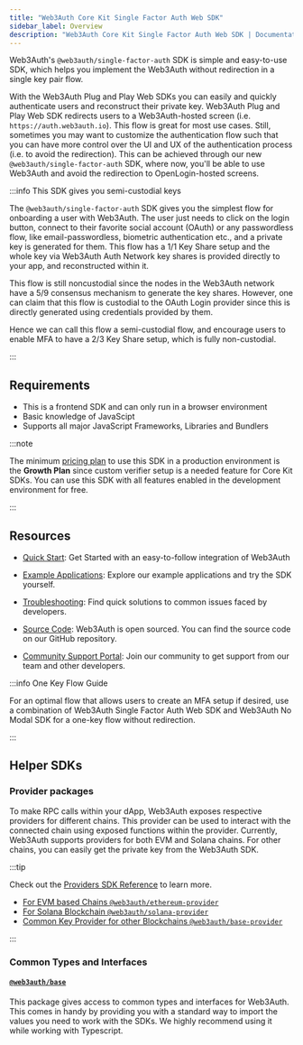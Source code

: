 ```yaml
---
title: "Web3Auth Core Kit Single Factor Auth Web SDK"
sidebar_label: Overview
description: "Web3Auth Core Kit Single Factor Auth Web SDK | Documentation - Web3Auth"
---
```


Web3Auth's `@web3auth/single-factor-auth` SDK is simple and easy-to-use SDK, which helps you
implement the Web3Auth without redirection in a single key pair flow.

With the Web3Auth Plug and Play Web SDKs you can easily and quickly authenticate users and
reconstruct their private key. Web3Auth Plug and Play Web SDK redirects users to a Web3Auth-hosted
screen (i.e. `https://auth.web3auth.io`). This flow is great for most use cases. Still, sometimes
you may want to customize the authentication flow such that you can have more control over the UI
and UX of the authentication process (i.e. to avoid the redirection). This can be achieved through
our new `@web3auth/single-factor-auth` SDK, where now, you'll be able to use Web3Auth and avoid the
redirection to OpenLogin-hosted screens.

:::info This SDK gives you semi-custodial keys

The `@web3auth/single-factor-auth` SDK gives you the simplest flow for onboarding a user with
Web3Auth. The user just needs to click on the login button, connect to their favorite social account
(OAuth) or any passwordless flow, like email-passwordless, biometric authentication etc., and a
private key is generated for them. This flow has a 1/1 Key Share setup and the whole key via
Web3Auth Auth Network key shares is provided directly to your app, and reconstructed within it.

This flow is still noncustodial since the nodes in the Web3Auth network have a 5/9 consensus
mechanism to generate the key shares. However, one can claim that this flow is custodial to the
OAuth Login provider since this is directly generated using credentials provided by them.

Hence we can call this flow a semi-custodial flow, and encourage users to enable MFA to have a 2/3
Key Share setup, which is fully non-custodial.

:::

## Requirements

- This is a frontend SDK and can only run in a browser environment
- Basic knowledge of JavaScipt
- Supports all major JavaScript Frameworks, Libraries and Bundlers

:::note

The minimum [pricing plan](https://web3auth.io/pricing.html) to use this SDK in a production
environment is the **Growth Plan** since custom verifier setup is a needed feature for Core Kit
SDKs. You can use this SDK with all features enabled in the development environment for free.

:::

## Resources

- [Quick Start](/quick-start?product=CORE_KIT&sdk=SFA_WEB&framework=REACT&stepIndex=0): Get Started
  with an easy-to-follow integration of Web3Auth

- [Example Applications](/examples?product=Core+Kit&sdk=Single+Factor+Auth+Web+SDK): Explore our
  example applications and try the SDK yourself.

- [Troubleshooting](/troubleshooting): Find quick solutions to common issues faced by developers.

- [Source Code](https://github.com/Web3Auth/single-factor-auth-web/): Web3Auth is open sourced. You
  can find the source code on our GitHub repository.

- [Community Support Portal](https://web3auth.io/community/c/help-core-kit/core-kit-sfa-web/22):
  Join our community to get support from our team and other developers.

:::info One Key Flow Guide

For an optimal flow that allows users to create an MFA setup if desired, use a combination of
Web3Auth Single Factor Auth Web SDK and Web3Auth No Modal SDK for a one-key flow without
redirection.

:::

## Helper SDKs

### Provider packages

To make RPC calls within your dApp, Web3Auth exposes respective providers for different chains. This
provider can be used to interact with the connected chain using exposed functions within the
provider. Currently, Web3Auth supports providers for both EVM and Solana chains. For other chains,
you can easily get the private key from the Web3Auth SDK.

:::tip

Check out the [Providers SDK Reference](/sdk/providers) to learn more.

- [For EVM based Chains `@web3auth/ethereum-provider`](/sdk/pnp/web/providers/evm)
- [For Solana Blockchain `@web3auth/solana-provider`](/sdk/pnp/web/providers/solana)
- [Common Key Provider for other Blockchains `@web3auth/base-provider`](/sdk/pnp/web/providers/common)

:::

### Common Types and Interfaces

#### [`@web3auth/base`](https://npmjs.com/package/@web3auth/base)

This package gives access to common types and interfaces for Web3Auth. This comes in handy by
providing you with a standard way to import the values you need to work with the SDKs. We highly
recommend using it while working with Typescript.
